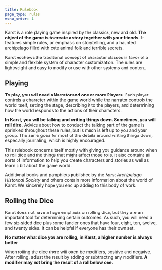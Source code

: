 ```yaml
---
title: Rulebook
page_type: rules
menu_order: 1
---
```


Karst is a role playing game inspired by the classics, new and old. **The object of the game is to create a story together with your friends.** It features simple rules, an emphasis on storytelling, and a haunted archipelago filled with cute animal folk and terrible secrets.

Karst eschews the traditional concept of character classes in favor of a simple and flexible system of character customization. The rules are lightweight and easy to modify or use with other systems and content.

## Playing

**To play, you will need a Narrator and one or more Players.** Each player controls a character within the game world while the narrator controls the world itself, setting the stage, describing it to the players, and determining how the world responds to the actions of their characters.

**In Karst, you will be talking and writing things down. Sometimes, you will roll dice.** Advice about how to conduct the talking part of the game is sprinkled throughout these rules, but is much is left up to you and your group. The same goes for most of the details around writing things down, especially journaling, which is highly encouraged.

This rulebook concerns itself mostly with giving you guidance around when to roll dice and the things that might affect those rolls. It also contains all sorts of information to help you create characters and stories as well as learn a bit about the game world.

Additional books and pamphlets published by the _Karst Archipelago Historical Society_ and others contain more information about the world of Karst. We sincerely hope you end up adding to this body of work.

## Rolling the Dice

Karst does not have a huge emphasis on rolling dice, but they are an important tool for determining certain outcomes. As such, you will need a few six-sided dice plus some fancier ones that have four, eight, ten, twelve, and twenty sides. It can be helpful if everyone has their own set.

**No matter what dice you are rolling, in Karst, a higher number is always better.**

When rolling the dice there will often be modifiers, positive and negative. After rolling, adjust the result by adding or subtracting any modifiers. **A modifier may not bring the result of a roll below one.**
